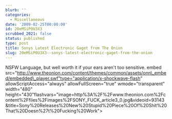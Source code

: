 ```yaml
---
blurb: ''
categories:
  - Miscellaneous
date: '2009-02-25T00:00:00'
id: 20eMSiP0U3X3
scrubbed_2021: false
status: published
type: post
title: Sonys Latest Electronic Gaget from The Onion
slug: 20eMSiP0U3X3--sonys-latest-electronic-gaget-from-the-onion
---
```


NSFW Language, but well worth it if your ears aren't too sensitive.
embed
src="http://www.theonion.com/content/themes/common/assets/onn\_embed/embedded\_player.swf"type="application/x-shockwave-flash"
allowScriptAccess="always" allowFullScreen="true"
wmode="transparent" width="480"
height="430"flashvars="image=http%3A%2F%2Fwww.theonion.com%2Fcontent%2Ffiles%2Fimages%2FSONY\_FUCK\_article3\_0.jpg&videoid=93143&title=Sony%20Releases%20New%20Stupid%20Piece%20Of%20Shit%20That%20Doesn%27t%20Fucking%20Work"\>
